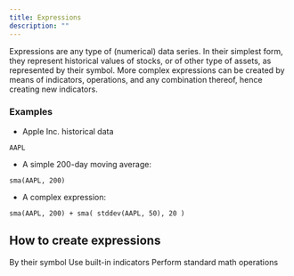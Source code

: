 ```yaml
---
title: Expressions
description: ""
---
```


Expressions are any type of (numerical) data series.
In their simplest form, they represent historical values of stocks,
or of other type of assets, as represented by their symbol.
More complex expressions can be created by means of indicators, operations,
and any combination thereof, hence creating new indicators.

### Examples

- Apple Inc. historical data

```
AAPL
```

- A simple 200-day moving average:

```
sma(AAPL, 200)
```

- A complex expression:

```
sma(AAPL, 200) + sma( stddev(AAPL, 50), 20 )
```

## How to create expressions

<Cards>
  <Card title="Asset historical values" href="./symbols">
    By their symbol
  </Card>
  <Card title="Technical Indicators" href="./indicators">
    Use built-in indicators
  </Card>
  <Card title="Operations" href="./operation">
    Perform standard math operations
  </Card>
</Cards>

